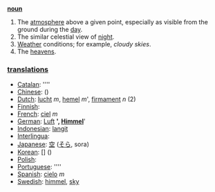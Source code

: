 '''[[noun]]'''

# The [[atmosphere]] above a given point, especially as visible from the ground during the [[day]].
# The similar celestial view of [[night]].
# [[Weather]] conditions; for example, ''cloudy skies''.
# The [[heavens]].

=== [[translation]]s ===

*[[Catalan]]: [[]] ''''
*[[Chinese]]: [[]] ()
*[[Dutch]]: [[lucht]] ''m'', [[hemel]] ''m''', [[firmament]] ''n'' (2)
*[[Finnish]]: [[]]
*[[French]]: [[ciel]] ''m''
*[[German]]: [[Luft]] '''', [[Himmel]] ''''
*[[Indonesian]]: [[langit]]
*[[Interlingua]]: [[]]
*[[Japanese]]: [[空]] ([[そら]], sora)
*[[Korean]]: [[]] [] ()
*[[Polish]]: [[]]
*[[Portuguese]]: [[]] ''''
*[[Spanish]]: [[cielo]] ''m''
*[[Swedish]]: [[himmel]], [[sky]]